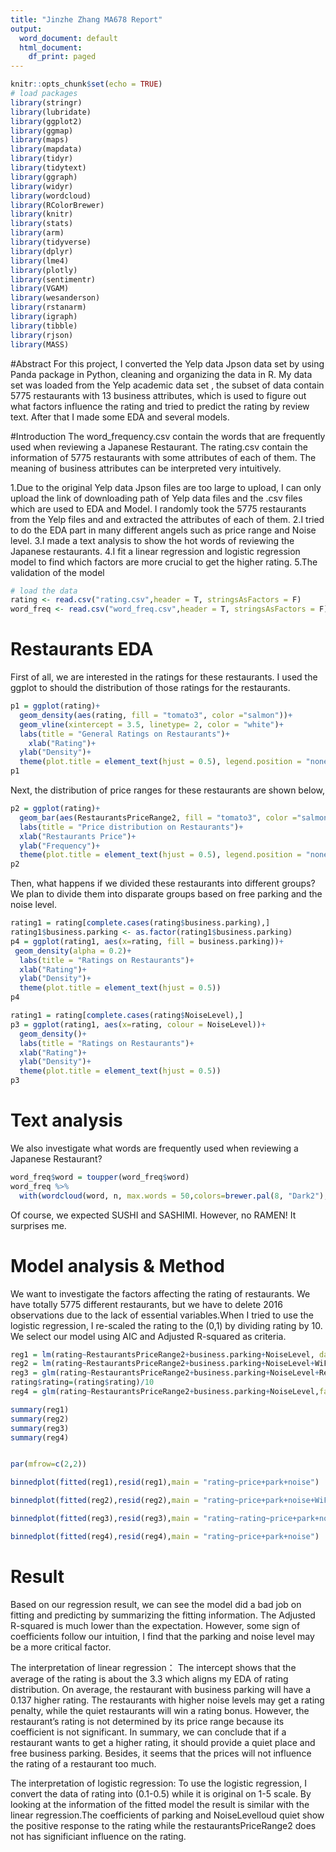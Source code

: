 ```yaml
---
title: "Jinzhe Zhang MA678 Report"
output:
  word_document: default
  html_document:
    df_print: paged
---
```


```r
knitr::opts_chunk$set(echo = TRUE)
# load packages
library(stringr)
library(lubridate)
library(ggplot2)
library(ggmap)
library(maps)
library(mapdata)
library(tidyr)
library(tidytext)
library(ggraph)
library(widyr)
library(wordcloud)
library(RColorBrewer)
library(knitr)
library(stats)
library(arm)
library(tidyverse)
library(dplyr)
library(lme4)
library(plotly)
library(sentimentr)
library(VGAM)
library(wesanderson)
library(rstanarm)
library(igraph)
library(tibble)
library(rjson)
library(MASS)
```

#Abstract
For this project, I converted the Yelp data Jpson data set by using Panda package in Python, cleaning and organizing the data in R.
My data set was loaded from the Yelp academic data set , the subset of data contain 5775 restaurants with 13 business attributes, which is used to figure out what factors influence the rating and tried to predict the rating by review text. After that I made some EDA and several models.


#Introduction
The word_frequency.csv contain the words that are frequently used when reviewing a Japanese Restaurant.
The rating.csv contain the information of 5775 restaurants with some attributes of each of them.
The meaning of business attributes can be interpreted very intuitively.

1.Due to the original Yelp data Jpson files are too large to upload, I can only upload the link of downloading path of Yelp data files and the .csv files which are used to EDA and Model. I randomly took the 5775 restaurants from the Yelp files and and extracted the attributes of each of them.
2.I tried to do the EDA part in many different angels such as price range and Noise level.
3.I made a text analysis to show the hot words of reviewing the Japanese restaurants.
4.I fit a linear regression and logistic regression model to find which factors are more crucial to get the higher rating.
5.The validation of the model 



```r
# load the data
rating <- read.csv("rating.csv",header = T, stringsAsFactors = F)
word_freq <- read.csv("word_freq.csv",header = T, stringsAsFactors = F)

```

# Restaurants EDA

First of all, we are interested in the ratings for these restaurants. 
I used the ggplot to should the distribution of those ratings for the restaurants.

```r

p1 = ggplot(rating)+
  geom_density(aes(rating, fill = "tomato3", color ="salmon"))+
  geom_vline(xintercept = 3.5, linetype= 2, color = "white")+
  labs(title = "General Ratings on Restaurants")+
    xlab("Rating")+
  ylab("Density")+
  theme(plot.title = element_text(hjust = 0.5), legend.position = "none")
p1
```

Next, the distribution of price ranges for these restaurants are shown below,

```r
p2 = ggplot(rating)+
  geom_bar(aes(RestaurantsPriceRange2, fill = "tomato3", color ="salmon"))+
  labs(title = "Price distribution on Restaurants")+
  xlab("Restaurants Price")+
  ylab("Frequency")+
  theme(plot.title = element_text(hjust = 0.5), legend.position = "none") 
p2
```

Then, what happens if we divided these restaurants into different groups? We plan to divide them into disparate groups based on free parking and the noise level. 

```r
rating1 = rating[complete.cases(rating$business.parking),]
rating1$business.parking <- as.factor(rating1$business.parking)
p4 = ggplot(rating1, aes(x=rating, fill = business.parking))+
 geom_density(alpha = 0.2)+
  labs(title = "Ratings on Restaurants")+
  xlab("Rating")+
  ylab("Density")+
  theme(plot.title = element_text(hjust = 0.5)) 
p4
```

```r
rating1 = rating[complete.cases(rating$NoiseLevel),]
p3 = ggplot(rating1, aes(x=rating, colour = NoiseLevel))+
  geom_density()+
  labs(title = "Ratings on Restaurants")+
  xlab("Rating")+
  ylab("Density")+
  theme(plot.title = element_text(hjust = 0.5)) 
p3
```

# Text analysis

We also investigate what words are frequently used when reviewing a Japanese Restaurant? 

```r
word_freq$word = toupper(word_freq$word)
word_freq %>%
  with(wordcloud(word, n, max.words = 50,colors=brewer.pal(8, "Dark2"),random.order=FALSE,rot.per=0.35))

```

Of course, we expected SUSHI and SASHIMI. However, no RAMEN! It surprises me.

# Model analysis & Method

We want to investigate the factors affecting the rating of restaurants. We have totally 5775 different restaurants, but we have to delete 2016 observations due to the lack of essential variables.When I tried to use the logistic regression, I re-scaled the rating to the (0,1) by dividing rating by 10. We select our model using AIC and Adjusted R-squared as criteria. 

```r
reg1 = lm(rating~RestaurantsPriceRange2+business.parking+NoiseLevel, data = rating)
reg2 = lm(rating~RestaurantsPriceRange2+business.parking+NoiseLevel+WiFi, data = rating)
reg3 = glm(rating~RestaurantsPriceRange2+business.parking+NoiseLevel+RestaurantsReservations, data = rating)
rating$rating=(rating$rating)/10
reg4 = glm(rating~RestaurantsPriceRange2+business.parking+NoiseLevel,family = "binomial", data = rating)

summary(reg1)
summary(reg2)
summary(reg3)
summary(reg4)


par(mfrow=c(2,2))

binnedplot(fitted(reg1),resid(reg1),main = "rating~price+park+noise")

binnedplot(fitted(reg2),resid(reg2),main = "rating~price+park+noise+WiFi")

binnedplot(fitted(reg3),resid(reg3),main = "rating~rating~price+park+noise+reserve")

binnedplot(fitted(reg4),resid(reg4),main = "rating~price+park+noise")

```
# Result

Based on our regression result, we can see the model did a bad job on fitting and predicting by summarizing the fitting information. The Adjusted R-squared is much lower than the expectation. However, some sign of coefficients follow our intuition, I find that the parking and noise level may be a more critical factor. 

The interpretation of linear regression：
The intercept shows that the average of the rating is about the 3.3 which aligns my EDA of rating distribution. On average, the restaurant with business parking will have a 0.137 higher rating. The restaurants with higher noise levels may get a rating penalty, while the quiet restaurants will win a rating bonus. However, the restaurant's rating is not determined by its price range because its coefficient is not significant. In summary, we can conclude that if a restaurant wants to get a higher rating, it should provide a quiet place and free business parking. Besides, it seems that the prices will not influence the rating of a restaurant too much.

The interpretation of logistic regression:
To use the logistic regression, I convert the data of rating into (0.1-0.5) while it is original on 1-5 scale. By looking at the information of the fitted model the result is similar with the linear regression.The coefficients of parking and NoiseLevelloud quiet show the positive response to the rating while the restaurantsPriceRange2 does not has significiant influence on the rating.
